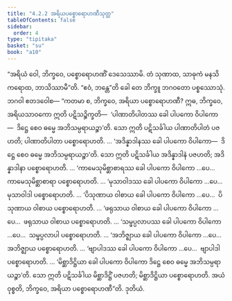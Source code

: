```yaml
---
title: "4.2.2 အရိယပစ္စောရောဟဏီသုတ္တ"
tableOfContents: false
sidebar:
  order: 4
type: "tipitaka"
basket: "su"
book: "a10"
---
```



<DynamicBreadcrumb />

<Division number="168" book="a10">

<Paragraph number="1173" book="a10">
“အရိယံ ဝေါ, ဘိက္ခဝေ, ပစ္စောရောဟဏိံ ဒေသေဿာမိ. တံ သုဏာထ, သာဓုကံ မနသိ ကရောထ, ဘာသိဿာမီ”တိ. “ဧဝံ, ဘန္တေ”တိ ခေါ တေ ဘိက္ခူ ဘဂဝတော ပစ္စဿောသုံ. ဘဂဝါ ဧတဒဝေါစ—
</Paragraph>

<Paragraph number="1174" book="a10">
“ကတမာ စ, ဘိက္ခဝေ, အရိယာ ပစ္စောရောဟဏီ? ဣဓ, ဘိက္ခဝေ, အရိယသာဝကော ဣတိ ပဋိသဉ္စိက္ခတိ—  ‘ပါဏာတိပါတဿ ခေါ ပါပကော ဝိပါကော—  ဒိဋ္ဌေ စေဝ ဓမ္မေ အဘိသမ္ပရာယဉ္စာ’တိ. သော ဣတိ ပဋိသင်္ခါယ ပါဏာတိပါတံ ပဇဟတိ; ပါဏာတိပါတာ ပစ္စောရောဟတိ.
</Paragraph>

<Paragraph number="1175" book="a10">
… ‘အဒိန္နာဒါနဿ ခေါ ပါပကော ဝိပါကော—  ဒိဋ္ဌေ စေဝ ဓမ္မေ အဘိသမ္ပရာယဉ္စာ’တိ. သော ဣတိ ပဋိသင်္ခါယ အဒိန္နာဒါနံ ပဇဟတိ; အဒိန္နာဒါနာ ပစ္စောရောဟတိ.
</Paragraph>

<Paragraph number="1176" book="a10">
… ‘ကာမေသုမိစ္ဆာစာရဿ ခေါ ပါပကော ဝိပါကော …ပေ…  ကာမေသုမိစ္ဆာစာရာ ပစ္စောရောဟတိ.
</Paragraph>

<Paragraph number="1177" book="a10">
… ‘မုသာဝါဒဿ ခေါ ပါပကော ဝိပါကော …ပေ…  မုသာဝါဒါ ပစ္စောရောဟတိ.
</Paragraph>

<Paragraph number="1178" book="a10">
… ‘ပိသုဏာယ ဝါစာယ ခေါ ပါပကော ဝိပါကော …ပေ…  ပိသုဏာယ ဝါစာယ ပစ္စောရောဟတိ.
</Paragraph>

<Paragraph number="1179" book="a10">
… ‘ဖရုသာယ ဝါစာယ ခေါ ပါပကော ဝိပါကော …ပေ…  ဖရုသာယ ဝါစာယ ပစ္စောရောဟတိ.
</Paragraph>

<Paragraph number="1180" book="a10">
… ‘သမ္ဖပ္ပလာပဿ ခေါ ပါပကော ဝိပါကော …ပေ…  သမ္ဖပ္ပလာပါ ပစ္စောရောဟတိ.
</Paragraph>

<Paragraph number="1181" book="a10">
… ‘အဘိဇ္ဈာယ ခေါ ပါပကော ဝိပါကော …ပေ…  အဘိဇ္ဈာယ ပစ္စောရောဟတိ.
</Paragraph>

<Paragraph number="1182" book="a10">
… ‘ဗျာပါဒဿ ခေါ ပါပကော ဝိပါကော …ပေ…  ဗျာပါဒါ ပစ္စောရောဟတိ.
</Paragraph>

<Paragraph number="1183" book="a10">
… ‘မိစ္ဆာဒိဋ္ဌိယာ ခေါ ပါပကော ဝိပါကော ဒိဋ္ဌေ စေဝ ဓမ္မေ အဘိသမ္ပရာယဉ္စာ’တိ. သော ဣတိ ပဋိသင်္ခါယ မိစ္ဆာဒိဋ္ဌိံ ပဇဟတိ; မိစ္ဆာဒိဋ္ဌိယာ ပစ္စောရောဟတိ. အယံ ဝုစ္စတိ, ဘိက္ခဝေ, အရိယာ ပစ္စောရောဟဏီ”တိ.

</Paragraph>
</Division>

<Paragraph number="1184" type="center" book="a10">
ဒုတိယံ.
</Paragraph>